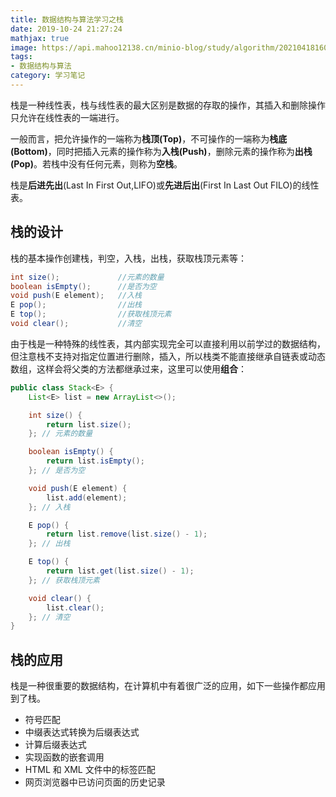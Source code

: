 ```yaml
---
title: 数据结构与算法学习之栈
date: 2019-10-24 21:27:24
mathjax: true
image: https://api.mahoo12138.cn/minio-blog/study/algorithm/20210418160102.png
tags: 
- 数据结构与算法
category: 学习笔记
---
```


栈是一种线性表，栈与线性表的最大区别是数据的存取的操作，其插入和删除操作只允许在线性表的一端进行。

一般而言，把允许操作的一端称为**栈顶(Top)**，不可操作的一端称为**栈底(Bottom)**，同时把插入元素的操作称为**入栈(Push)**，删除元素的操作称为**出栈(Pop)**。若栈中没有任何元素，则称为**空栈**。

栈是**后进先出**(Last In First Out,LIFO)或**先进后出**(First In Last Out FILO)的线性表。

## 栈的设计

栈的基本操作创建栈，判空，入栈，出栈，获取栈顶元素等：

```java
int size();				//元素的数量
boolean isEmpty();		//是否为空
void push(E element);	//入栈
E pop();				//出栈
E top();				//获取栈顶元素
void clear();			//清空
```

由于栈是一种特殊的线性表，其内部实现完全可以直接利用以前学过的数据结构，但注意栈不支持对指定位置进行删除，插入，所以栈类不能直接继承自链表或动态数组，这样会将父类的方法都继承过来，这里可以使用**组合**：

```java
public class Stack<E> {
    List<E> list = new ArrayList<>();

    int size() {
        return list.size();
    }; // 元素的数量

    boolean isEmpty() {
        return list.isEmpty();
    }; // 是否为空

    void push(E element) {
        list.add(element);
    }; // 入栈

    E pop() {
        return list.remove(list.size() - 1);
    }; // 出栈

    E top() {
        return list.get(list.size() - 1);
    }; // 获取栈顶元素

    void clear() {
        list.clear();
    }; // 清空
}
```

## 栈的应用

栈是一种很重要的数据结构，在计算机中有着很广泛的应用，如下一些操作都应用到了栈。

- 符号匹配
- 中缀表达式转换为后缀表达式
- 计算后缀表达式
- 实现函数的嵌套调用
- HTML 和 XML 文件中的标签匹配
- 网页浏览器中已访问页面的历史记录

